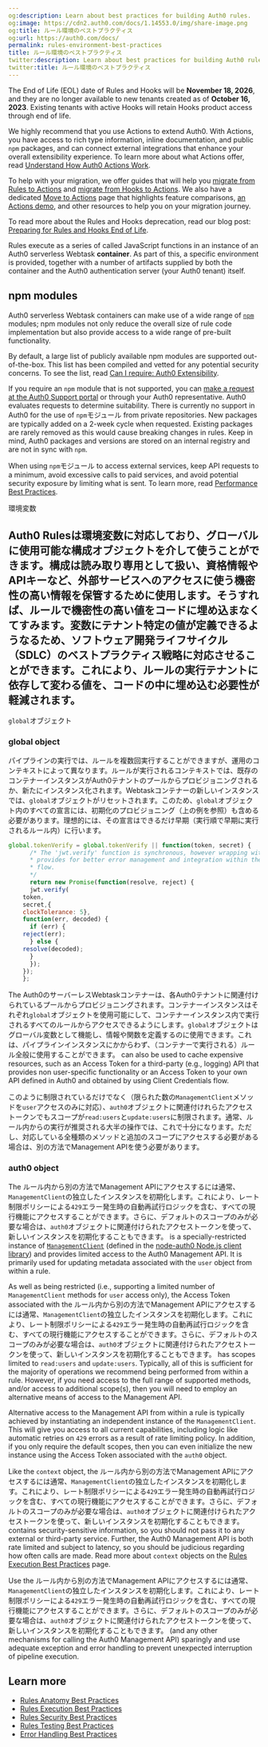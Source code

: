 ```yaml
---
og:description: Learn about best practices for building Auth0 rules.
og:image: https://cdn2.auth0.com/docs/1.14553.0/img/share-image.png
og:title: ルール環境のベストプラクティス
og:url: https://auth0.com/docs/
permalink: rules-environment-best-practices
title: ルール環境のベストプラクティス
twitter:description: Learn about best practices for building Auth0 rules.
twitter:title: ルール環境のベストプラクティス
---
```


<Warning>

The End of Life (EOL) date of Rules and Hooks will be **November 18, 2026**, and they are no longer available to new tenants created as of **October 16, 2023**. Existing tenants with active Hooks will retain Hooks product access through end of life.

We highly recommend that you use Actions to extend Auth0. With Actions, you have access to rich type information, inline documentation, and public `npm` packages, and can connect external integrations that enhance your overall extensibility experience. To learn more about what Actions offer, read [Understand How Auth0 Actions Work](/docs/customize/actions/actions-overview).

To help with your migration, we offer guides that will help you [migrate from Rules to Actions](/docs/customize/actions/migrate/migrate-from-rules-to-actions) and [migrate from Hooks to Actions](/docs/customize/actions/migrate/migrate-from-hooks-to-actions). We also have a dedicated [Move to Actions](https://auth0.com/extensibility/movetoactions) page that highlights feature comparisons, [an Actions demo](https://www.youtube.com/watch?v=UesFSY1klrI), and other resources to help you on your migration journey.

To read more about the Rules and Hooks deprecation, read our blog post: [Preparing for Rules and Hooks End of Life](https://auth0.com/blog/preparing-for-rules-and-hooks-end-of-life/).

</Warning>

Rules execute as a series of called JavaScript functions in an instance of an Auth0 serverless Webtask **container**. As part of this, a specific environment is provided, together with a number of artifacts supplied by both the container and the Auth0 <Tooltip tip="Authentication Server: Server that confirms or denies a user’s identity." cta="View Glossary" href="/docs/glossary?term=authentication+server">authentication server</Tooltip> (your Auth0 tenant) itself.

## npm modules

Auth0 serverless Webtask containers can make use of a wide range of [`npm`](https://www.npmjs.com/) modules; npm modules not only reduce the overall size of rule code implementation but also provide access to a wide range of pre-built functionality.

By default, a large list of publicly available npm modules are supported out-of-the-box. This list has been compiled and vetted for any potential security concerns. To see the list, read [Can I require: Auth0 Extensibility](https://auth0-extensions.github.io/canirequire/).

If you require an `npm` module that is not supported, you can [make a request at the Auth0 Support portal](https://support.auth0.com/) or through your Auth0 representative. Auth0 evaluates requests to determine suitability. There is currently no support in Auth0 for the use of `npm`モジュール from private repositories. New packages are typically added on a 2-week cycle when requested. Existing packages are rarely removed as this would cause breaking changes in rules. Keep in mind, Auth0 packages and versions are stored on an internal registry and are not in sync with `npm`.

When using `npm`モジュール to access external services, keep API requests to a minimum, avoid excessive calls to paid services, and avoid potential security exposure by limiting what is sent. To learn more, read [Performance Best Practices](/docs/troubleshoot/performance-best-practices).

環境変数

## Auth0 Rulesは環境変数に対応しており、グローバルに使用可能な構成オブジェクトを介して使うことができます。構成は読み取り専用として扱い、資格情報やAPIキーなど、外部サービスへのアクセスに使う機密性の高い情報を保管するために使用します。そうすれば、ルールで機密性の高い値をコードに埋め込まなくてすみます。変数にテナント特定の値が定義できるようなるため、ソフトウェア開発ライフサイクル（SDLC）のベストプラクティス戦略に対応させることができます。これにより、ルールの実行テナントに依存して変わる値を、コードの中に埋め込む必要性が軽減されます。

`global`オブジェクト

### global object

パイプラインの実行では、ルールを複数回実行することができますが、運用のコンテキストによって異なります。ルールが実行されるコンテキストでは、既存のコンテナーインスタンスがAuth0テナントのプールからプロビジョニングされるか、新たにインスタンス化されます。Webtaskコンテナーの新しいインスタンスでは、`global`オブジェクトがリセットされます。このため、`global`オブジェクト内のすべての宣言には、初期化のプロビジョニング（上の例を参照）も含める必要があります。理想的には、その宣言はできるだけ早期（実行順で早期に実行されるルール内）に行います。

```js lines
global.tokenVerify = global.tokenVerify || function(token, secret) {
      /* The 'jwt.verify' function is synchronous, however wrapping with a promise
      * provides for better error management and integration within the logic
      * flow.
      */
      return new Promise(function(resolve, reject) {
      jwt.verify(
    token,
    secret,{
    clockTolerance: 5},
    function(err, decoded) {
      if (err) {
    reject(err);
      } else {
    resolve(decoded);
      }
      });
    });
    };
```






The Auth0のサーバーレスWebtaskコンテナーは、各Auth0テナントに関連付けられているプールからプロビジョニングされます。コンテナーインスタンスはそれぞれ`global`オブジェクトを使用可能にして、コンテナーインスタンス内で実行されるすべてのルールからアクセスできるようにします。`global`オブジェクトはグローバル変数として機能し、情報や関数を定義するのに使用できます。これは、パイプラインインスタンスにかからわず、（コンテナーで実行される）ルール全般に使用することができます。 can also be used to cache expensive resources, such as an <Tooltip tip="Access Token: Authorization credential, in the form of an opaque string or JWT, used to access an API." cta="View Glossary" href="/docs/glossary?term=Access+Token">Access Token</Tooltip> for a third-party (e.g., logging) API that provides non user-specific functionality or an Access Token to your own API defined in Auth0 and obtained by using Client Credentials flow.

このように制限されているだけでなく（限られた数の`ManagementClient`メソッドを`user`アクセスのみに対応）、`auth0`オブジェクトに関連付けれらたアクセストークンでもスコープが`read:users`と`update:users`に制限されます。通常、ルール内からの実行が推奨される大半の操作では、これで十分になります。ただし、対応している全種類のメソッドと追加のスコープにアクセスする必要がある場合は、別の方法でManagement APIを使う必要があります。

### auth0 object

The ルール内から別の方法でManagement APIにアクセスするには通常、`ManagementClient`の独立したインスタンスを初期化します。これにより、レート制限ポリシーによる`429`エラー発生時の自動再試行ロジックを含む、すべての現行機能にアクセスすることができます。さらに、デフォルトのスコープのみが必要な場合は、`auth0`オブジェクトに関連付けられたアクセストークンを使って、新しいインスタンスを初期化することもできます。 is a specially-restricted instance of [`ManagementClient`](https://github.com/auth0/node-auth0#management-api-client) (defined in the [node-auth0 Node.js client library](https://github.com/auth0/node-auth0)) and provides limited access to the Auth0 <Tooltip tip="Management API: A product to allow customers to perform administrative tasks." cta="View Glossary" href="/docs/glossary?term=Management+API">Management API</Tooltip>. It is primarily used for updating metadata associated with the `user` object from within a rule.

As well as being restricted (i.e., supporting a limited number of `ManagementClient` methods for `user` access only), the Access Token associated with the ルール内から別の方法でManagement APIにアクセスするには通常、`ManagementClient`の独立したインスタンスを初期化します。これにより、レート制限ポリシーによる`429`エラー発生時の自動再試行ロジックを含む、すべての現行機能にアクセスすることができます。さらに、デフォルトのスコープのみが必要な場合は、`auth0`オブジェクトに関連付けられたアクセストークンを使って、新しいインスタンスを初期化することもできます。 has scopes limited to `read:users` and `update:users`. Typically, all of this is sufficient for the majority of operations we recommend being performed from within a rule. However, if you need access to the full range of supported methods, and/or access to additional scope(s), then you will need to employ an alternative means of access to the Management API.

Alternative access to the Management API from within a rule is typically achieved by instantiating an independent instance of the `ManagementClient`. This will give you access to all current capabilities, including logic like automatic retries on `429` errors as a result of rate limiting policy. In addition, if you only require the default scopes, then you can even initialize the new instance using the Access Token associated with the `auth0` object.

Like the `context` object, the ルール内から別の方法でManagement APIにアクセスするには通常、`ManagementClient`の独立したインスタンスを初期化します。これにより、レート制限ポリシーによる`429`エラー発生時の自動再試行ロジックを含む、すべての現行機能にアクセスすることができます。さらに、デフォルトのスコープのみが必要な場合は、`auth0`オブジェクトに関連付けられたアクセストークンを使って、新しいインスタンスを初期化することもできます。 contains security-sensitive information, so you should not pass it to any external or third-party service. Further, the Auth0 Management API is both rate limited and subject to latency, so you should be judicious regarding how often calls are made. Read more about `context` objects on the [Rules Execution Best Practices](/docs/rules-best-practices/rules-execution-best-practices) page.

Use the ルール内から別の方法でManagement APIにアクセスするには通常、`ManagementClient`の独立したインスタンスを初期化します。これにより、レート制限ポリシーによる`429`エラー発生時の自動再試行ロジックを含む、すべての現行機能にアクセスすることができます。さらに、デフォルトのスコープのみが必要な場合は、`auth0`オブジェクトに関連付けられたアクセストークンを使って、新しいインスタンスを初期化することもできます。 (and any other mechanisms for calling the Auth0 Management API) sparingly and use adequate exception and error handling to prevent unexpected interruption of pipeline execution.

## Learn more

* [Rules Anatomy Best Practices](/docs/rules-best-practices/rules-anatomy-best-practices)
* [Rules Execution Best Practices](/docs/rules-best-practices/rules-execution-best-practices)
* [Rules Security Best Practices](/docs/rules-best-practices/rules-security-best-practices)
* [Rules Testing Best Practices](/docs/rules-best-practices/rules-testing-best-practices)
* [Error Handling Best Practices](/docs/troubleshoot/error-handling-best-practices)